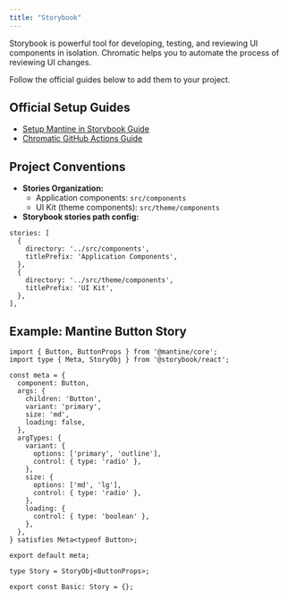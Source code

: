 ```yaml
---
title: "Storybook"
---
```


Storybook is powerful tool for developing, testing, and reviewing UI components in isolation.
Chromatic helps you to automate the process of reviewing UI changes.

Follow the official guides below to add them to your project.

## Official Setup Guides

- [Setup Mantine in Storybook Guide](https://mantine.dev/guides/storybook/)
- [Chromatic GitHub Actions Guide](https://www.chromatic.com/docs/github-actions/)

## Project Conventions

- **Stories Organization:**
  - Application components: `src/components`
  - UI Kit (theme components): `src/theme/components`
- **Storybook stories path config:**

```tsx  .storybook/main.ts
stories: [
  {
    directory: '../src/components',
    titlePrefix: 'Application Components',
  },
  {
    directory: '../src/theme/components',
    titlePrefix: 'UI Kit',
  },
],
```

## Example: Mantine Button Story

```tsx src/theme/components/Button/index.stories.tsx
import { Button, ButtonProps } from '@mantine/core';
import type { Meta, StoryObj } from '@storybook/react';

const meta = {
  component: Button,
  args: {
    children: 'Button',
    variant: 'primary',
    size: 'md',
    loading: false,
  },
  argTypes: {
    variant: {
      options: ['primary', 'outline'],
      control: { type: 'radio' },
    },
    size: {
      options: ['md', 'lg'],
      control: { type: 'radio' },
    },
    loading: {
      control: { type: 'boolean' },
    },
  },
} satisfies Meta<typeof Button>;

export default meta;

type Story = StoryObj<ButtonProps>;

export const Basic: Story = {};
```


